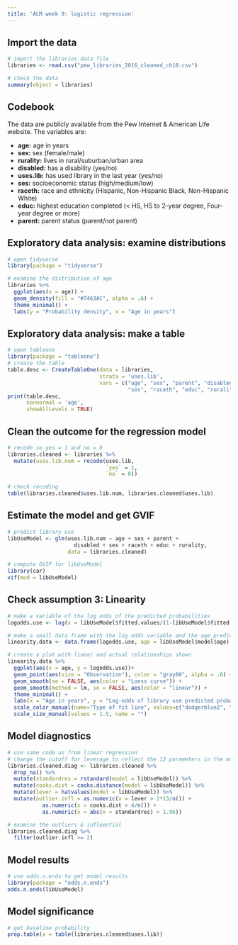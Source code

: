 ---
title: 'ALM week 9: logistic regression'
---

## Import the data

```{r echo=TRUE}
# import the libraries data file
libraries <- read.csv("pew_libraries_2016_cleaned_ch10.csv")

# check the data
summary(object = libraries)
```

## Codebook 

The data are publicly available from the Pew Internet & American Life website. The variables are: 

* **age:** age in years
* **sex:** sex (female/male)
* **rurality:** lives in rural/suburban/urban area
* **disabled:** has a disability (yes/no)
* **uses.lib:** has used library in the last year (yes/no) 
* **ses:** socioeconomic status (high/medium/low)
* **raceth:** race and ethnicity (Hispanic, Non-Hispanic Black, Non-Hispanic White)
* **educ:** highest education completed (< HS, HS to 2-year degree, Four-year degree or more)
* **parent:** parent status (parent/not parent)

## Exploratory data analysis: examine distributions 

```{r message = FALSE, warning = FALSE}
# open tidyverse
library(package = "tidyverse")

# examine the distribution of age 
libraries %>% 
  ggplot(aes(x = age)) + 
  geom_density(fill = "#7463AC", alpha = .6) + 
  theme_minimal() +
  labs(y = "Probability density", x = "Age in years")
```

## Exploratory data analysis: make a table 

```{r}
# open tableone
library(package = "tableone")
# create the table
table.desc <- CreateTableOne(data = libraries, 
                             strata = 'uses.lib',
                             vars = c("age", "sex", "parent", "disabled",
                                      "ses", "raceth", "educ", "rurality"))
print(table.desc, 
      nonnormal = 'age', 
      showAllLevels = TRUE)

```

## Clean the outcome for the regression model  

```{r}
# recode so yes = 1 and no = 0
libraries.cleaned <- libraries %>%
  mutate(uses.lib.num = recode(uses.lib,
                               `yes` = 1,
                               `no` = 0))

# check recoding
table(libraries.cleaned$uses.lib.num, libraries.cleaned$uses.lib)
```

## Estimate the model and get GVIF

```{r warning=FALSE, message=FALSE}
# predict library use 
libUseModel <- glm(uses.lib.num ~ age + sex + parent +
                     disabled + ses + raceth + educ + rurality,
                   data = libraries.cleaned)

# compute GVIF for libUseModel
library(car)
vif(mod = libUseModel)
```

## Check assumption 3: Linearity 

```{r message = FALSE, warning = FALSE}
# make a variable of the log odds of the predicted probabilities
logodds.use <- log(x = libUseModel$fitted.values/(1-libUseModel$fitted.values))

# make a small data frame with the log odds variable and the age predictor
linearity.data <- data.frame(logodds.use, age = libUseModel$model$age)

# create a plot with linear and actual relationships shown
linearity.data %>%
  ggplot(aes(x = age, y = logodds.use))+
  geom_point(aes(size = "Observation"), color = "gray60", alpha = .6) +
  geom_smooth(se = FALSE, aes(color = "Loess curve")) + 
  geom_smooth(method = lm, se = FALSE, aes(color = "linear")) + 
  theme_minimal() +
  labs(x = "Age in years", y = "Log-odds of library use predicted probability") +
  scale_color_manual(name="Type of fit line", values=c("dodgerblue2", "deeppink")) +
  scale_size_manual(values = 1.5, name = "")

```



## Model diagnostics 

```{r}
# use same code as from linear regression 
# change the cutoff for leverage to reflect the 13 parameters in the model 
libraries.cleaned.diag <- libraries.cleaned %>%
  drop_na() %>%
  mutate(standardres = rstandard(model = libUseModel)) %>%
  mutate(cooks.dist = cooks.distance(model = libUseModel)) %>%
  mutate(lever = hatvalues(model = libUseModel)) %>%
  mutate(outlier.infl = as.numeric(x = lever > 2*13/n()) +
           as.numeric(x = cooks.dist > 4/n()) +
           as.numeric(x = abs(x = standardres) > 1.96))

# examine the outliers & influential 
libraries.cleaned.diag %>%
  filter(outlier.infl >= 2)
```

    
## Model results 

```{r warning=FALSE, message = FALSE}
# use odds.n.ends to get model results
library(package = "odds.n.ends")
odds.n.ends(libUseModel)
```


    
## Model significance 


```{r echo = TRUE}
# get baseline probability
prop.table(x = table(libraries.cleaned$uses.lib))
```

















